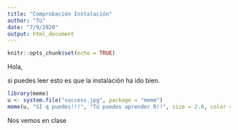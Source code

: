 ```yaml
---
title: "Comprobación Instalación"
author: "Tú"
date: "7/9/2020"
output: html_document
---
```


```r
knitr::opts_chunk$set(echo = TRUE)
```

Hola,

si puedes leer esto es que la instalación ha ido bien.

```r
library(meme)
u <- system.file("success.jpg", package = "meme")
meme(u, "SÍ q puedes!!!", "Tú puedes aprender R!!", size = 2.0, color = "purple")
```




Nos vemos en clase
